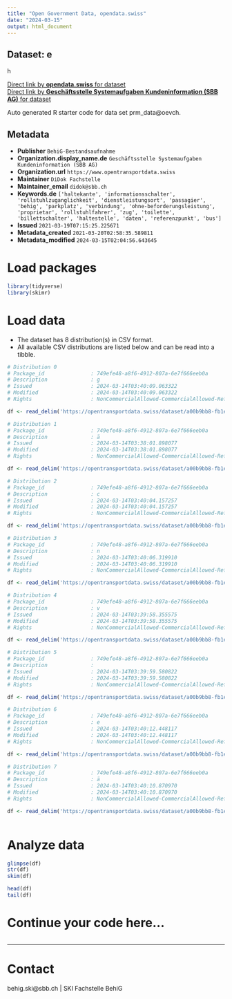 ```yaml
---
title: "Open Government Data, opendata.swiss"
date: "2024-03-15"
output: html_document
---
```


## Dataset: e

h

[Direct link by **opendata.swiss** for dataset](https://opendata.swiss/de/dataset/bestandsaufnahme-behig)<br>
[Direct link by **Geschäftsstelle Systemaufgaben Kundeninformation (SBB AG)** for dataset](https://opentransportdata.swiss/dataset/prm_data)

Auto generated R starter code for data set prm_data@oevch.

## Metadata

- **Publisher** `BehiG-Bestandsaufnahme`
- **Organization.display_name.de** `Geschäftsstelle Systemaufgaben Kundeninformation (SBB AG)`
- **Organization.url** `https://www.opentransportdata.swiss`
- **Maintainer** `DiDok Fachstelle`
- **Maintainer_email** `didok@sbb.ch`
- **Keywords.de** `['haltekante', 'informationsschalter', 'rollstuhlzuganglichkeit', 'dienstleistungsort', 'passagier', 'behig', 'parkplatz', 'verbindung', 'ohne-beforderungsleistung', 'proprietar', 'rollstuhlfahrer', 'zug', 'toilette', 'billettschalter', 'haltestelle', 'daten', 'referenzpunkt', 'bus']`
- **Issued** `2021-03-19T07:15:25.225671`
- **Metadata_created** `2021-03-20T02:58:35.589811`
- **Metadata_modified** `2024-03-15T02:04:56.643645`


# Load packages

```r

library(tidyverse)
library(skimr)

```

# Load data

-   The dataset has 8 distribution(s) in CSV format.
-   All available CSV distributions are listed below and can be read into a tibble.

```r

# Distribution 0
# Package_id               : 749efe48-a8f6-4912-807a-6e7f666eeb0a
# Description              : g
# Issued                   : 2024-03-14T03:40:09.063322
# Modified                 : 2024-03-14T03:40:09.063322
# Rights                   : NonCommercialAllowed-CommercialAllowed-ReferenceRequired

df <- read_delim('https://opentransportdata.swiss/dataset/a00b9bb8-fb1e-41a3-8280-343c4c0994ce/resource/53e10187-f9a9-482b-9264-2bb56e52609d/download/prm_stop_places.csv')

# Distribution 1
# Package_id               : 749efe48-a8f6-4912-807a-6e7f666eeb0a
# Description              : ä
# Issued                   : 2024-03-14T03:38:01.898077
# Modified                 : 2024-03-14T03:38:01.898077
# Rights                   : NonCommercialAllowed-CommercialAllowed-ReferenceRequired

df <- read_delim('https://opentransportdata.swiss/dataset/a00b9bb8-fb1e-41a3-8280-343c4c0994ce/resource/982ad101-3dfe-44f4-a985-5adbd0e217d9/download/prm_connections.csv')

# Distribution 2
# Package_id               : 749efe48-a8f6-4912-807a-6e7f666eeb0a
# Description              : c
# Issued                   : 2024-03-14T03:40:04.157257
# Modified                 : 2024-03-14T03:40:04.157257
# Rights                   : NonCommercialAllowed-CommercialAllowed-ReferenceRequired

df <- read_delim('https://opentransportdata.swiss/dataset/a00b9bb8-fb1e-41a3-8280-343c4c0994ce/resource/08429044-60ec-49f7-8d24-eb5d5a7444ea/download/prm_platforms.csv')

# Distribution 3
# Package_id               : 749efe48-a8f6-4912-807a-6e7f666eeb0a
# Description              : n
# Issued                   : 2024-03-14T03:40:06.319910
# Modified                 : 2024-03-14T03:40:06.319910
# Rights                   : NonCommercialAllowed-CommercialAllowed-ReferenceRequired

df <- read_delim('https://opentransportdata.swiss/dataset/a00b9bb8-fb1e-41a3-8280-343c4c0994ce/resource/a8299c0c-2f69-4356-a219-a7c224a305b6/download/prm_reference_points.csv')

# Distribution 4
# Package_id               : 749efe48-a8f6-4912-807a-6e7f666eeb0a
# Description              : v
# Issued                   : 2024-03-14T03:39:58.355575
# Modified                 : 2024-03-14T03:39:58.355575
# Rights                   : NonCommercialAllowed-CommercialAllowed-ReferenceRequired

df <- read_delim('https://opentransportdata.swiss/dataset/a00b9bb8-fb1e-41a3-8280-343c4c0994ce/resource/d75cf4b6-c51f-43f0-ad99-715902ef3b72/download/prm_info_desks.csv')

# Distribution 5
# Package_id               : 749efe48-a8f6-4912-807a-6e7f666eeb0a
# Description              :  
# Issued                   : 2024-03-14T03:39:59.580822
# Modified                 : 2024-03-14T03:39:59.580822
# Rights                   : NonCommercialAllowed-CommercialAllowed-ReferenceRequired

df <- read_delim('https://opentransportdata.swiss/dataset/a00b9bb8-fb1e-41a3-8280-343c4c0994ce/resource/c2e22298-67e2-4488-9738-d9574ad952b0/download/prm_parking_lots.csv')

# Distribution 6
# Package_id               : 749efe48-a8f6-4912-807a-6e7f666eeb0a
# Description              : e
# Issued                   : 2024-03-14T03:40:12.448117
# Modified                 : 2024-03-14T03:40:12.448117
# Rights                   : NonCommercialAllowed-CommercialAllowed-ReferenceRequired

df <- read_delim('https://opentransportdata.swiss/dataset/a00b9bb8-fb1e-41a3-8280-343c4c0994ce/resource/99af2ea5-497b-4732-9e32-3f25eed118de/download/prm_toilets.csv')

# Distribution 7
# Package_id               : 749efe48-a8f6-4912-807a-6e7f666eeb0a
# Description              : ä
# Issued                   : 2024-03-14T03:40:10.870970
# Modified                 : 2024-03-14T03:40:10.870970
# Rights                   : NonCommercialAllowed-CommercialAllowed-ReferenceRequired

df <- read_delim('https://opentransportdata.swiss/dataset/a00b9bb8-fb1e-41a3-8280-343c4c0994ce/resource/a024469f-ea7d-47a1-891d-a94740605bd5/download/prm_ticket_counters.csv')



```

# Analyze data

```r

glimpse(df)
str(df)
skim(df)

head(df)
tail(df)

```

# Continue your code here...

```r

```

------------------------------------------------------------------------

# Contact

behig.ski@sbb.ch | SKI Fachstelle BehiG

